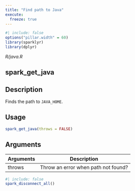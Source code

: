 ```yaml
---
title: "Find path to Java"
execute:
  freeze: true
---
```


```r
#| include: false
options("pillar.width" = 60)
library(sparklyr) 
library(dplyr)
```

*R/java.R*

## spark_get_java

## Description
Finds the path to `JAVA_HOME`. 


## Usage
```r
spark_get_java(throws = FALSE) 
```

## Arguments
|Arguments|Description|
|---|---|
| throws | Throw an error when path not found? |








```r
#| include: false
spark_disconnect_all()
```
